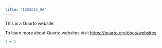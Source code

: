 ```yaml
---
title: "ISSS626_GA"
---
```


This is a Quarto website.

To learn more about Quarto websites visit <https://quarto.org/docs/websites>.

```r
1 + 1
```
